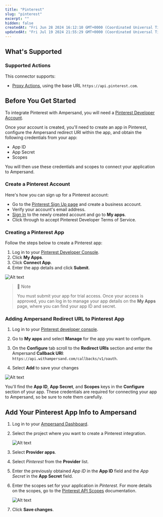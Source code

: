 ```yaml
---
title: "Pinterest"
slug: "pinterest"
excerpt: ""
hidden: false
createdAt: "Fri Jun 28 2024 16:12:10 GMT+0000 (Coordinated Universal Time)"
updatedAt: "Fri Jul 19 2024 21:55:29 GMT+0000 (Coordinated Universal Time)"
---
```

## What's Supported

### Supported Actions

This connector supports:
- [Proxy Actions](/define-integrations/proxy-actions), using the base URL `https://api.pinterest.com`.

## Before You Get Started

To integrate Pinterest with Ampersand, you will need a [Pinterest Developer Account](https://developers.pinterest.com/).

Once your account is created, you'll need to create an app in Pinterest, configure the Ampersand redirect URI within the app, and obtain the following credentials from your app:

- App ID
- App Secret
- Scopes

You will then use these credentials and scopes to connect your application to Ampersand.

### Create a Pinterest Account

Here's how you can sign up for a Pinterest account:

- Go to the [Pinterest Sign Up page](https://www.pinterest.com/join/) and create a business account.
- Verify your account's email address. 
- [Sign In](https://developers.pinterest.com/) to the newly created account and go to **My apps**.
- Click through to accept Pinterest Developer Terms of Service.

### Creating a Pinterest App

Follow the steps below to create a Pinterest app:

1. Log in to your [Pinterest Developer Console](https://developers.pinterest.com/).
2. Click **My Apps**.
3. Click **Connect App**.
4. Enter the app details and click **Submit**.

![Alt text](/images/provider-guides/1cd5402-pinterest1.gif)


> 📔 Note
> 
> You must submit your app for trial access. Once your access is approved, you can log in to manage your app details on the **My Apps** page, where you can find your app ID and secret.

### Adding Ampersand Redirect URL to Pinterest App

1. Log in to your [Pinterest developer console](https://developers.pinterest.com/).

2. Go to **My apps** and select **Manage** for the app you want to configure.

3. On the **Configure** tab scroll to the **Redirect URIs** section and enter the Ampersand **Callback URI**: `https://api.withampersand.com/callbacks/v1/oauth`.

4. Select **Add** to save your changes

![Alt text](/images/provider-guides/0f94f77-pinterest2.gif)


You'll find the **App ID**, **App Secret**, and **Scopes** keys in the **Configure** section of your app. These credentials are required for connecting your app to Ampersand, so be sure to note them carefully.

## Add Your Pinterest App Info to Ampersand

1. Log in to your [Ampersand Dashboard](https://dashboard.withampersand.com).

2. Select the project where you want to create a Pinterest integration.

   ![Alt text](/images/provider-guides/dd47b7a-Ampersand.png)

3. Select **Provider apps**.

4. Select _Pinterest_ from the **Provider** list.

5. Enter the previously obtained _App ID_ in the **App ID** field and the _App Secret_ in the **App Secret** field.

6. Enter the scopes set for your application in _Pinterest_. For more details on the scopes, go to the [Pinterest API Scopes](https://developers.pinterest.com/docs/getting-started/authentication-and-scopes/) documentation.

   ![Alt text](/images/provider-guides/5acff64-pinterest3.gif)

7. Click **Save changes**.
